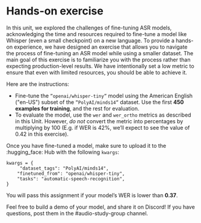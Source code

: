 # Hands-on exercise

In this unit, we explored the challenges of fine-tuning ASR models, acknowledging the time and resources required to
fine-tune a model like Whisper (even a small checkpoint) on a new language. To provide a hands-on experience, we have
designed an exercise that allows you to navigate the process of fine-tuning an ASR model while using a smaller dataset.
The main goal of this exercise is to familiarize you with the process rather than expecting production-level results.
We have intentionally set a low metric to ensure that even with limited resources, you should be able to achieve it.

Here are the instructions:
* Fine-tune the `”openai/whisper-tiny”` model using the American English ("en-US") subset of the `”PolyAI/minds14”` dataset. Use the first **450 examples for training**, and the rest for evaluation.
* To evaluate the model, use the `wer` and `wer_ortho` metrics as described in this Unit. However, *do not* convert the metric into percentages by multiplying by 100 (E.g. if WER is 42%, we’ll expect to see the value of 0.42 in this exercise).

Once you have fine-tuned a model, make sure to upload it to the :hugging_face: Hub with the following `kwargs`:
```
kwargs = {
     "dataset_tags": "PolyAI/minds14",
    "finetuned_from": "openai/whisper-tiny",
    "tasks": "automatic-speech-recognition",
}
```
You will pass this assignment if your model’s WER is lower than **0.37**.

Feel free to build a demo of your model, and share it on Discord! If you have questions, post them in the #audio-study-group channel.
